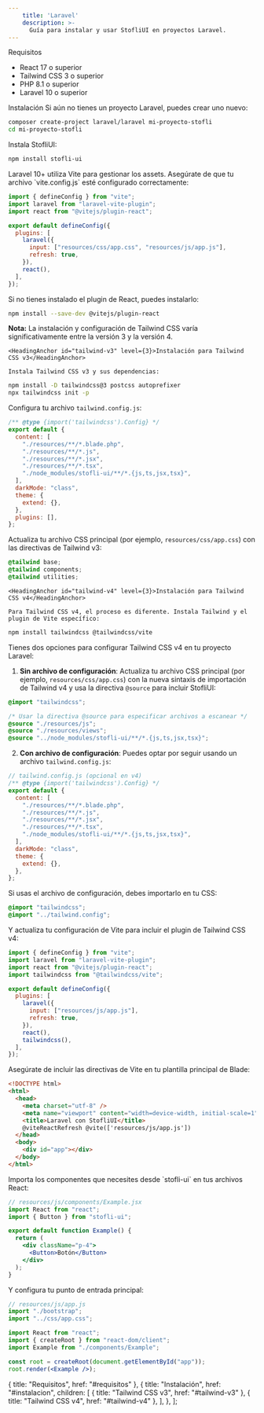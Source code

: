 ```yaml
---
    title: 'Laravel'
    description: >-
      Guía para instalar y usar StofliUI en proyectos Laravel.
---
```


<div className="mt-10 space-y-8">
  <div>
    <HeadingAnchor id="requisitos">Requisitos</HeadingAnchor>

<ul className="pl-5 list-disc space-y-2 mt-4 text-neutral-900 dark:text-neutral-100">
  <li className="pl-2">
    <span className="text-neutral-900 dark:text-neutral-100">
      <span className="font-bold">React</span> 17 o superior
    </span>
  </li>
  <li className="pl-2">
    <span className="text-neutral-900 dark:text-neutral-100">
      <span className="font-bold">Tailwind CSS</span> 3 o superior
    </span>
  </li>
  <li className="pl-2">
    <span className="text-neutral-900 dark:text-neutral-100">
      <span className="font-bold">PHP</span> 8.1 o superior
    </span>
  </li>
  <li className="pl-2">
    <span className="text-neutral-900 dark:text-neutral-100">
      <span className="font-bold">Laravel</span> 10 o superior
    </span>
  </li>
</ul>

  </div>

  <div>
    <HeadingAnchor id="instalacion">Instalación</HeadingAnchor>

<Steps className="mt-2">
  <Step title="Crear un proyecto Laravel" stepNumber={1}>
    Si aún no tienes un proyecto Laravel, puedes crear uno nuevo:

```bash
composer create-project laravel/laravel mi-proyecto-stofli
cd mi-proyecto-stofli
```

  </Step>

  <Step title="Instalar StofliUI" stepNumber={2}>
    Instala StofliUI:

```bash
npm install stofli-ui
```

  </Step>

  <Step title="Configurar Vite" stepNumber={3}>
    Laravel 10+ utiliza Vite para gestionar los assets. Asegúrate de que tu archivo `vite.config.js` esté configurado correctamente:

```js
import { defineConfig } from "vite";
import laravel from "laravel-vite-plugin";
import react from "@vitejs/plugin-react";

export default defineConfig({
  plugins: [
    laravel({
      input: ["resources/css/app.css", "resources/js/app.js"],
      refresh: true,
    }),
    react(),
  ],
});
```

Si no tienes instalado el plugin de React, puedes instalarlo:

```bash
npm install --save-dev @vitejs/plugin-react
```

  </Step>

  <Step title="Configurar Tailwind CSS" stepNumber={4}>
    <div className="px-4 py-3 mb-6 border-l-4 border-amber-500 bg-amber-50 dark:bg-amber-900/30 dark:border-amber-400">
      <p className="text-amber-800 dark:text-amber-300">
        <strong>Nota:</strong> La instalación y configuración de Tailwind CSS varía significativamente entre la versión 3 y la versión 4.
      </p>
    </div>

    <HeadingAnchor id="tailwind-v3" level={3}>Instalación para Tailwind CSS v3</HeadingAnchor>

    Instala Tailwind CSS v3 y sus dependencias:

```bash
npm install -D tailwindcss@3 postcss autoprefixer
npx tailwindcss init -p
```

Configura tu archivo `tailwind.config.js`:

```js
/** @type {import('tailwindcss').Config} */
export default {
  content: [
    "./resources/**/*.blade.php",
    "./resources/**/*.js",
    "./resources/**/*.jsx",
    "./resources/**/*.tsx",
    "./node_modules/stofli-ui/**/*.{js,ts,jsx,tsx}",
  ],
  darkMode: "class",
  theme: {
    extend: {},
  },
  plugins: [],
};
```

Actualiza tu archivo CSS principal (por ejemplo, `resources/css/app.css`) con las directivas de Tailwind v3:

```css
@tailwind base;
@tailwind components;
@tailwind utilities;
```

    <HeadingAnchor id="tailwind-v4" level={3}>Instalación para Tailwind CSS v4</HeadingAnchor>

    Para Tailwind CSS v4, el proceso es diferente. Instala Tailwind y el plugin de Vite específico:

```bash
npm install tailwindcss @tailwindcss/vite
```

Tienes dos opciones para configurar Tailwind CSS v4 en tu proyecto Laravel:

1. **Sin archivo de configuración**: Actualiza tu archivo CSS principal (por ejemplo, `resources/css/app.css`) con la nueva sintaxis de importación de Tailwind v4 y usa la directiva `@source` para incluir StofliUI:

```css
@import "tailwindcss";

/* Usar la directiva @source para especificar archivos a escanear */
@source "./resources/js";
@source "./resources/views";
@source "../node_modules/stofli-ui/**/*.{js,ts,jsx,tsx}";
```

2. **Con archivo de configuración**: Puedes optar por seguir usando un archivo `tailwind.config.js`:

```js
// tailwind.config.js (opcional en v4)
/** @type {import('tailwindcss').Config} */
export default {
  content: [
    "./resources/**/*.blade.php",
    "./resources/**/*.js",
    "./resources/**/*.jsx",
    "./resources/**/*.tsx",
    "./node_modules/stofli-ui/**/*.{js,ts,jsx,tsx}",
  ],
  darkMode: "class",
  theme: {
    extend: {},
  },
};
```

Si usas el archivo de configuración, debes importarlo en tu CSS:

```css
@import "tailwindcss";
@import "../tailwind.config";
```

Y actualiza tu configuración de Vite para incluir el plugin de Tailwind CSS v4:

```js
import { defineConfig } from "vite";
import laravel from "laravel-vite-plugin";
import react from "@vitejs/plugin-react";
import tailwindcss from "@tailwindcss/vite";

export default defineConfig({
  plugins: [
    laravel({
      input: ["resources/js/app.js"],
      refresh: true,
    }),
    react(),
    tailwindcss(),
  ],
});
```

  </Step>

  <Step title="Configurar el layout de Blade" stepNumber={5}>
    Asegúrate de incluir las directivas de Vite en tu plantilla principal de Blade:

```html
<!DOCTYPE html>
<html>
  <head>
    <meta charset="utf-8" />
    <meta name="viewport" content="width=device-width, initial-scale=1" />
    <title>Laravel con StofliUI</title>
    @viteReactRefresh @vite(['resources/js/app.js'])
  </head>
  <body>
    <div id="app"></div>
  </body>
</html>
```

  </Step>

  <Step title="Usar componentes de StofliUI" stepNumber={6}>
    Importa los componentes que necesites desde `stofli-ui` en tus archivos React:

```jsx
// resources/js/components/Example.jsx
import React from "react";
import { Button } from "stofli-ui";

export default function Example() {
  return (
    <div className="p-4">
      <Button>Botón</Button>
    </div>
  );
}
```

Y configura tu punto de entrada principal:

```jsx
// resources/js/app.js
import "./bootstrap";
import "../css/app.css";

import React from "react";
import { createRoot } from "react-dom/client";
import Example from "./components/Example";

const root = createRoot(document.getElementById("app"));
root.render(<Example />);
```

  </Step>

</Steps>

  </div>

</div>

  { title: "Requisitos", href: "#requisitos" },
  {
    title: "Instalación",
    href: "#instalacion",
    children: [
      { title: "Tailwind CSS v3", href: "#tailwind-v3" },
      { title: "Tailwind CSS v4", href: "#tailwind-v4" },
    ],
  },
];

